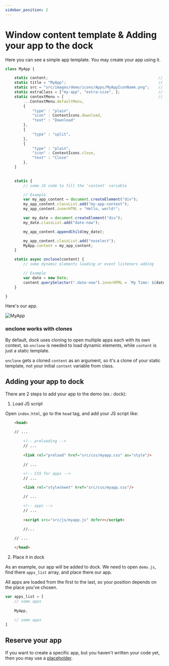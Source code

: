 ```yaml
---
sidebar_position: 2
---
```

# Window content template & Adding your app to the dock

Here you can see a simple app template. You may create your app using it.

```js
class MyApp {

	static content;                                                 // content holder
	static title = "MyApp";                                         // app title
	static src = "src/images/demo/icons/Apps/MyAppIconName.png";    // your app icon path
	static extraClass = ["my-app", "extra-size", ];                 // some extra CSS classes for your window 
    static contextMenu = [                                          // context menu for your app (optional)
		...ContextMenu.defaultMenu,
		{
			"type" : "plain",
			"icon" : ContextIcons.download,
			"text" : "Download"
		},
		{
			"type" : "split",
		},
		{
			"type" : "plain",
			"icon" : ContextIcons.close,
			"text" : "Close"
		},
	]

	
	static {
        // some JS code to fill the 'content' variable

        // Example 
        var my_app_content = document.createElement("div");
		my_app_content.classList.add("my-app-content");
        my_app_content.innerHTML = "Hello, world!";

        var my_date = document.createElement("div");
		my_date.classList.add("date-now");

        my_app_content.appendChild(my_date);

        my_app_content.classList.add("noselect");
        MyApp.content = my_app_content;
    }

    static async onclone(content) {
        // some dynamic elements loading or event listeners adding

        // Example
        var date = new Date;
        content.querySelector(".date-now").innerHTML = `My Time: ${date.toString()}`;
    }

}
```

Here's our app.

![MyApp](../../../static/img/win-template.png)

### onclone works with clones

By default, dock uses cloning to open multiple apps each with its own context, so `onclone` is needed to load dynamic elements, while `content` is just a static template. 

`onclone` gets a cloned `content` as an argument, so it's a clone of your static template, not your initial `content` variable from class.

## Adding your app to dock

There are 2 steps to add your app to the demo (ex.: dock):

1. Load JS script

Open `index.html`, go to the `head` tag, and add your JS script like:

```html
    <head>
    
    // ...

        <!-- preloading -->
		// ...
		
        <link rel="preload" href="src/css/myapp.css" as="style"/>
		
        // ...

        <!-- CSS for apps -->
        // ...

		<link rel="stylesheet" href="src/css/myapp.css"/>

        // ...

		<!-- apps -->
		// ...
		
        <script src="src/js/myapp.js" defer></script>
		
        //...

    // ...

    </head>
```

2. Place it in dock

As an example, our app will be added to dock. We need to open `demo.js`, find there `apps_list` array, and place there our app.

All apps are loaded from the first to the last, so your position depends on the place you've chosen.

```js
var apps_list = [
    // some apps
	
    MyApp,
    
    // some apps
]
```

## Reserve your app

If you want to create a specific app, but you haven't written your code yet, then you may use a [placeholder](Placeholder/about.mdx).
